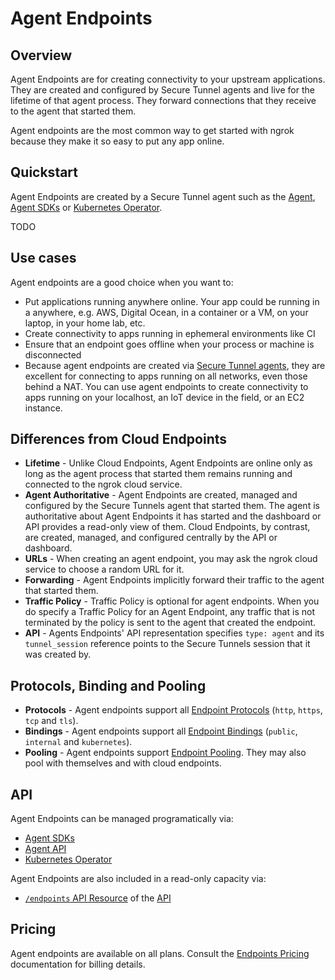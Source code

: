 # Agent Endpoints

## Overview

Agent Endpoints are for creating connectivity to your upstream applications.
They are created and configured by Secure Tunnel agents and live for the
lifetime of that agent process. They forward connections that they receive to
the agent that started them.

Agent endpoints are the most common way to get started with ngrok because they
make it so easy to put any app online.

## Quickstart

Agent Endpoints are created by a Secure Tunnel agent such as the
[Agent](/agent/), [Agent SDKs](/agent-sdks) or [Kubernetes Operator](/k8s/).

TODO

## Use cases

Agent endpoints are a good choice when you want to:

- Put applications running anywhere online. Your app could be running in a
  anywhere, e.g. AWS, Digital Ocean, in a container or a VM, on your laptop, in
  your home lab, etc.
- Create connectivity to apps running in ephemeral environments like CI
- Ensure that an endpoint goes offline when your process or machine is
  disconnected
- Because agent endpoints are created via [Secure Tunnel agents](/agent/),
  they are excellent for connecting to apps running on all networks, even those
  behind a NAT. You can use agent endpoints to create connectivity to apps
  running on your localhost, an IoT device in the field, or an EC2 instance.

## Differences from Cloud Endpoints

- **Lifetime** - Unlike Cloud Endpoints, Agent Endpoints are online only as
  long as the agent process that started them remains running and connected to
  the ngrok cloud service.
- **Agent Authoritative** - Agent Endpoints are created, managed and configured
  by the Secure Tunnels agent that started them. The agent is authoritative
  about Agent Endpoints it has started and the dashboard or API provides a
  read-only view of them. Cloud Endpoints, by contrast, are created, managed, and
  configured centrally by the API or dashboard.
- **URLs** - When creating an agent endpoint, you may ask the ngrok cloud
  service to choose a random URL for it.
- **Forwarding** - Agent Endpoints implicitly forward their traffic to the
  agent that started them.
- **Traffic Policy** - Traffic Policy is optional for agent endpoints. When you
  do specify a Traffic Policy for an Agent Endpoint, any traffic that is not
  terminated by the policy is sent to the agent that created the endpoint.
- **API** - Agents Endpoints' API representation specifies `type: agent` and its
  `tunnel_session` reference points to the Secure Tunnels session that it was
  created by.

## Protocols, Binding and Pooling

- **Protocols** - Agent endpoints support all [Endpoint
  Protocols](/universal-gateway/endpoints/#protocol) (`http`, `https`, `tcp`
  and `tls`).
- **Bindings** - Agent endpoints support all [Endpoint
  Bindings](/universal-gateway/endpoints/overview/#bindings) (`public`,
  `internal` and `kubernetes`).
- **Pooling** - Agent endpoints support [Endpoint
  Pooling](/universal-gateway/endpoints/pools/). They may also pool with
  themselves and with cloud endpoints.

## API

Agent Endpoints can be managed programatically via:

- [Agent SDKs](/agent-sdks/)
- [Agent API](/agent/api/)
- [Kubernetes Operator](/k8s/getting-started-kic/)

Agent Endpoints are also included in a read-only capacity via:

- [`/endpoints` API Resource](/api/resources/endpoints/#list-endpoints) of the [API](/api)

## Pricing

Agent endpoints are available on all plans. Consult the [Endpoints
Pricing](/universal-gateway/endpoints/overview/#pricing) documentation for
billing details.
